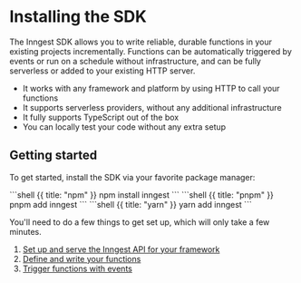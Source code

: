 # Installing the SDK

The Inngest SDK allows you to write reliable, durable functions in your existing projects incrementally. Functions can be automatically triggered by events or run on a schedule without infrastructure, and can be fully serverless or added to your existing HTTP server.

- It works with any framework and platform by using HTTP to call your functions
- It supports serverless providers, without any additional infrastructure
- It fully supports TypeScript out of the box
- You can locally test your code without any extra setup

## Getting started

To get started, install the SDK via your favorite package manager:

<CodeGroup>
```shell {{ title: "npm" }}
npm install inngest
```
```shell {{ title: "pnpm" }}
pnpm add inngest
```
```shell {{ title: "yarn" }}
yarn add inngest
```
</CodeGroup>

You'll need to do a few things to get set up, which will only take a few minutes.

1. [Set up and serve the Inngest API for your framework](/docs/sdk/serve)
2. [Define and write your functions](/docs/functions)
3. [Trigger functions with events](/docs/events)